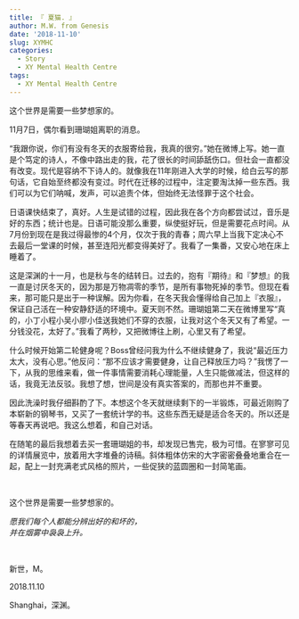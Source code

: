 ```yaml
---
title: 『 夏猫. 』
author: M.W. from Genesis
date: '2018-11-10'
slug: XYMHC
categories:
  - Story
  - XY Mental Health Centre
tags:
  - XY Mental Health Centre
---
```


这个世界是需要一些梦想家的。

<!--more-->

11月7日，偶尔看到珊瑚姐离职的消息。

“我跟你说，你们有没有冬天的衣服寄给我，我真的很穷。”她在微博上写。她一直是个笃定的诗人，不像中路出走的我，花了很长的时间舔舐伤口。但社会一直都没有改变。现代是容纳不下诗人的。就像我在11年刚进入大学的时候，给白云写的那句话，它自始至终都没有变过。时代在迁移的过程中，注定要淘汰掉一些东西。我们可以为它们呐喊，发声，可以追责个体，但始终无法怪罪于这个社会。

日语课快结束了，真好。人生是试错的过程，因此我在各个方向都尝试过，音乐是好的东西；统计也是。日语可能没那么重要，纵使挺好玩，但是需要花点时间。从7月份到现在是我过得最惨的4个月，仅次于我的青春；周六早上当我下定决心不去最后一堂课的时候，甚至连阳光都变得美好了。我看了一集番，又安心地在床上睡着了。

这是深渊的十一月，也是秋与冬的结转日。过去的，抱有『期待』和『梦想』的我一直是讨厌冬天的，因为那是万物凋零的季节，是所有事物死掉的季节。但现在看来，那可能只是出于一种误解。因为你看，在冬天我会懂得给自己加上『衣服』，保证自己活在一种安静舒适的环境中。夏天则不然。珊瑚姐第二天在微博里写“真的，小丁小程小吴小廖小佳送我她们不穿的衣服，让我对这个冬天又有了希望。一分钱没花，太好了。”我看了两秒，又把微博往上刷，心里又有了希望。

什么时候开始第二轮健身呢？Boss曾经问我为什么不继续健身了，我说“最近压力太大，没有心思。”他反问：“那不应该才需要健身，让自己释放压力吗？”我愣了一下，从我的思维来看，做一件事情需要消耗心理能量，人生只能做减法，但这样的话，我竟无法反驳。我想了想，世间是没有真实答案的，而那也并不重要。

因此洗澡时我仔细斟酌了下。本想这个冬天就继续剩下的一半锻炼，可最近刚购了本崭新的钢琴书，又买了一套统计学的书。这些东西无疑是适合冬天的。所以还是等春天再说吧。我这么想着，和自己对话。

在随笔的最后我想着去买一套珊瑚姐的书，却发现已售完，极为可惜。在寥寥可见的详情展览中，放着用大字堆叠的诗稿。斜体粗体仿宋的大字密密叠叠地重合在一起，配上一封充满老式风格的照片，一些促狭的蓝圆圈和一封简笔画。
 
&nbsp;

这个世界是需要一些梦想家的。

*愿我们每个人都能分辨出好的和坏的，*  
*并在烟雾中袅袅上升。*
 
&nbsp;

新世，M。

2018.11.10

Shanghai，深渊。
